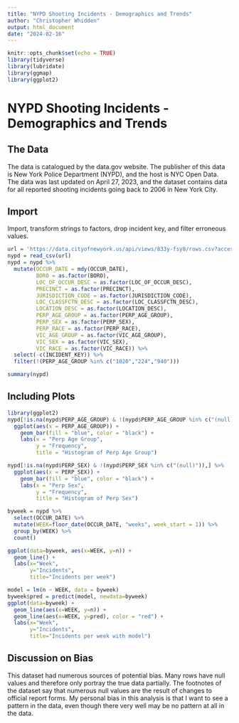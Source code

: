 ```yaml
---
title: "NYPD Shooting Incidents - Demographics and Trends"
author: "Christopher Whidden"
output: html_document
date: "2024-02-16"
---
```


```r
knitr::opts_chunk$set(echo = TRUE)
library(tidyverse)
library(lubridate)
library(ggmap)
library(ggplot2)
```

# NYPD Shooting Incidents - Demographics and Trends

## The Data

The data is catalogued by the data.gov website.  The publisher of this data is New York Police Department (NYPD), and the host is NYC Open Data.  The data was last updated on April 27, 2023, and the dataset contains data for all reported shooting incidents going back to 2006 in New York City.

## Import

Import, transform strings to factors, drop incident key, and filter erroneous values.

```r
url = 'https://data.cityofnewyork.us/api/views/833y-fsy8/rows.csv?accessType=DOWNLOAD'
nypd = read_csv(url)
nypd = nypd %>% 
  mutate(OCCUR_DATE = mdy(OCCUR_DATE),
         BORO = as.factor(BORO),
         LOC_OF_OCCUR_DESC = as.factor(LOC_OF_OCCUR_DESC),
         PRECINCT = as.factor(PRECINCT),
         JURISDICTION_CODE = as.factor(JURISDICTION_CODE),
         LOC_CLASSFCTN_DESC = as.factor(LOC_CLASSFCTN_DESC),
         LOCATION_DESC = as.factor(LOCATION_DESC),
         PERP_AGE_GROUP = as.factor(PERP_AGE_GROUP),
         PERP_SEX = as.factor(PERP_SEX),
         PERP_RACE = as.factor(PERP_RACE),
         VIC_AGE_GROUP = as.factor(VIC_AGE_GROUP),
         VIC_SEX = as.factor(VIC_SEX),
         VIC_RACE = as.factor(VIC_RACE)) %>%
  select(-c(INCIDENT_KEY)) %>%
  filter(!(PERP_AGE_GROUP %in% c("1020","224","940")))

summary(nypd)
```

## Including Plots

```r
library(ggplot2)
nypd[!is.na(nypd$PERP_AGE_GROUP) & !(nypd$PERP_AGE_GROUP %in% c("(null)")),] %>%
  ggplot(aes(x = PERP_AGE_GROUP)) +
    geom_bar(fill = "blue", color = "black") +
    labs(x = "Perp Age Group",
         y = "Frequency",
         title = "Histogram of Perp Age Group")
```

```r
nypd[!is.na(nypd$PERP_SEX) & !(nypd$PERP_SEX %in% c("(null)")),] %>%
  ggplot(aes(x = PERP_SEX)) +
    geom_bar(fill = "blue", color = "black") +
    labs(x = "Perp Sex",
         y = "Frequency",
         title = "Histogram of Perp Sex")
```

```r
byweek = nypd %>%
  select(OCCUR_DATE) %>%
  mutate(WEEK=floor_date(OCCUR_DATE, "weeks", week_start = 1)) %>%
  group_by(WEEK) %>%
  count()

ggplot(data=byweek, aes(x=WEEK, y=n)) +
  geom_line() +
  labs(x="Week",
       y="Incidents",
       title="Incidents per week")
```

```r
model = lm(n ~ WEEK, data = byweek)
byweek$pred = predict(model, newdata=byweek)
ggplot(data=byweek) +
  geom_line(aes(x=WEEK, y=n)) +
  geom_line(aes(x=WEEK, y=pred), color = "red") +
  labs(x="Week",
       y="Incidents",
       title="Incidents per week with model")
```



## Discussion on Bias

This dataset had numerous sources of potential bias. Many rows have null values and therefore only portray the true data partially. The footnotes of the dataset say that numerous null values are the result of changes to official report forms.  My personal bias in this analysis is that I want to see a pattern in the data, even though there very well may be no pattern at all in the data.
